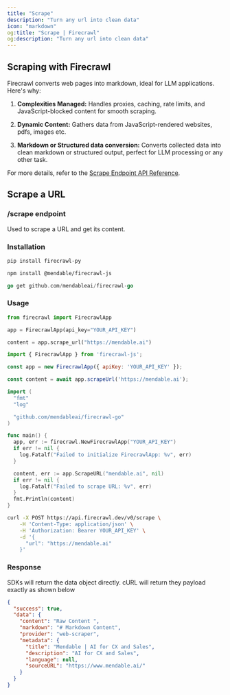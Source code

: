 ```yaml
---
title: "Scrape"
description: "Turn any url into clean data"
icon: "markdown"
og:title: "Scrape | Firecrawl"
og:description: "Turn any url into clean data"
---
```


## Scraping with Firecrawl

Firecrawl converts web pages into markdown, ideal for LLM applications. Here's why:

1. **Complexities Managed:**
   Handles proxies, caching, rate limits, and JavaScript-blocked content for smooth scraping.

2. **Dynamic Content:**
   Gathers data from JavaScript-rendered websites, pdfs, images etc.

3. **Markdown or Structured data conversion:**
   Converts collected data into clean markdown or structured output, perfect for LLM processing or any other task.

For more details, refer to the [Scrape Endpoint API Reference](https://docs.firecrawl.dev/api-reference/endpoint/scrape).


## Scrape a URL

### /scrape endpoint

Used to scrape a URL and get its content.

### Installation 

<CodeGroup>

```bash Python
pip install firecrawl-py
```

```bash JavaScript
npm install @mendable/firecrawl-js
```

```go Go
go get github.com/mendableai/firecrawl-go
```

</CodeGroup>

### Usage

<CodeGroup>

```python Python
from firecrawl import FirecrawlApp

app = FirecrawlApp(api_key="YOUR_API_KEY")

content = app.scrape_url("https://mendable.ai")
```

```JavaScript JavaScript
import { FirecrawlApp } from 'firecrawl-js';

const app = new FirecrawlApp({ apiKey: 'YOUR_API_KEY' });

const content = await app.scrapeUrl('https://mendable.ai');
```

```go Go
import (
  "fmt"
  "log"

  "github.com/mendableai/firecrawl-go"
)

func main() {
  app, err := firecrawl.NewFirecrawlApp("YOUR_API_KEY")
  if err != nil {
    log.Fatalf("Failed to initialize FirecrawlApp: %v", err)
  }

  content, err := app.ScrapeURL("mendable.ai", nil)
  if err != nil {
    log.Fatalf("Failed to scrape URL: %v", err)
  }
  fmt.Println(content)
}
```

```bash cURL
curl -X POST https://api.firecrawl.dev/v0/scrape \
    -H 'Content-Type: application/json' \
    -H 'Authorization: Bearer YOUR_API_KEY' \
    -d '{
      "url": "https://mendable.ai"
    }'
```

</CodeGroup>

### Response

SDKs will return the data object directly. cURL will return they payload exactly as shown below

```json
{
  "success": true,
  "data": {
    "content": "Raw Content ",
    "markdown": "# Markdown Content",
    "provider": "web-scraper",
    "metadata": {
      "title": "Mendable | AI for CX and Sales",
      "description": "AI for CX and Sales",
      "language": null,
      "sourceURL": "https://www.mendable.ai/"
    }
  }
}
```


